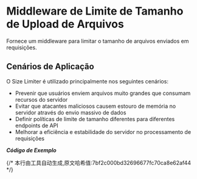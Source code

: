 # Middleware de Limite de Tamanho de Upload de Arquivos


Fornece um middleware para limitar o tamanho de arquivos enviados em requisições.

## Cenários de Aplicação

O Size Limiter é utilizado principalmente nos seguintes cenários:
- Prevenir que usuários enviem arquivos muito grandes que consumam recursos do servidor
- Evitar que atacantes maliciosos causem estouro de memória no servidor através do envio massivo de dados
- Definir políticas de limite de tamanho diferentes para diferentes endpoints de API
- Melhorar a eficiência e estabilidade do servidor no processamento de requisições

_**Código de Exemplo**_

<Tabs>
<Tab label="main.rs">
<SizeLimiterMainCode/>
</Tab>
<Tab label="Cargo.toml">
<SizeLimiterCargoCode/>
</Tab>
</Tabs>
{/* 本行由工具自动生成,原文哈希值:7bf2c000bd32696677fc70ca8e62af44 */}